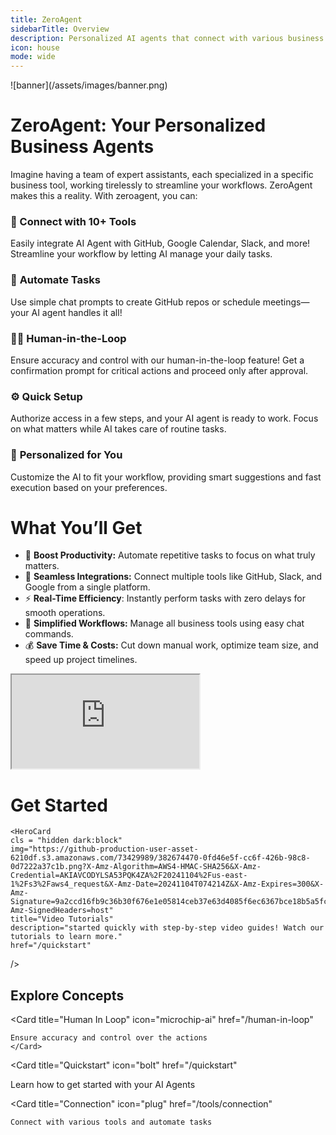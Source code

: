 ```yaml
---
title: ZeroAgent
sidebarTitle: Overview
description: Personalized AI agents that connect with various business tools, allowing users to automate tasks through simple chat commands. 
icon: house
mode: wide
---
```



<Frame>   
![banner](/assets/images/banner.png)
</Frame>

# ZeroAgent: Your Personalized Business Agents 

Imagine having a team of expert assistants, each specialized in a specific business tool, working tirelessly to streamline your workflows. ZeroAgent makes this a reality. 
With zeroagent, you can:

### 🔌 Connect with 10+ Tools
  Easily integrate AI Agent with GitHub, Google Calendar, Slack, and more! Streamline your workflow by letting AI manage your daily tasks.
### 🤖 **Automate Tasks** 
 Use simple chat prompts to create GitHub repos or schedule meetings—your AI agent handles it all!
### 🧑🏻 **Human-in-the-Loop**
Ensure accuracy and control with our human-in-the-loop feature! Get a confirmation prompt for critical actions and proceed only after approval.
### ⚙️ **Quick Setup** 
Authorize access in a few steps, and your AI agent is ready to work. Focus on what matters while AI takes care of routine tasks.
### 🎯 **Personalized for You** 
 Customize the AI to fit your workflow, providing smart suggestions and fast execution based on your preferences.


 

# What You’ll Get 

- 🚀 **Boost Productivity:** Automate repetitive tasks to focus on what truly matters.
- 🔗 **Seamless Integrations:** Connect multiple tools like GitHub, Slack, and Google from a single platform.
- ⚡ **Real-Time Efficiency**: Instantly perform tasks with zero delays for smooth operations.
- 💼 **Simplified Workflows:** Manage all business tools using easy chat commands.
- 💰 **Save Time & Costs:** Cut down manual work, optimize team size, and speed up project timelines.
 
<iframe src="https://www.youtube.com/embed/z-XNOPTabIk" className="w-full aspect-video"> </iframe>

# Get Started 
<CardGroup>
  <HeroCard
    cls = "dark:hidden block" 
    img="https://github-production-user-asset-6210df.s3.amazonaws.com/73429989/382674259-21d99ffc-87e3-48d0-96c2-1500424ab879.png?X-Amz-Algorithm=AWS4-HMAC-SHA256&X-Amz-Credential=AKIAVCODYLSA53PQK4ZA%2F20241104%2Fus-east-1%2Fs3%2Faws4_request&X-Amz-Date=20241104T074138Z&X-Amz-Expires=300&X-Amz-Signature=9c31e05300b92d844af07f021590057cda653b1557fceea2d2ecb3ab5ea6d1f3&X-Amz-SignedHeaders=host"
    title="Video Tutorials"
    description="started quickly with step-by-step video guides! Watch our tutorials to learn more."
    href="/quickstart"
  />

    <HeroCard
    cls = "hidden dark:block"
    img="https://github-production-user-asset-6210df.s3.amazonaws.com/73429989/382674470-0fd46e5f-cc6f-426b-98c8-0d7222a37c1b.png?X-Amz-Algorithm=AWS4-HMAC-SHA256&X-Amz-Credential=AKIAVCODYLSA53PQK4ZA%2F20241104%2Fus-east-1%2Fs3%2Faws4_request&X-Amz-Date=20241104T074214Z&X-Amz-Expires=300&X-Amz-Signature=9a2ccd16fb9c36b30f676e1e05814ceb37e63d4085f6ec6367bce18b5a5fcb4a&X-Amz-SignedHeaders=host"
    title="Video Tutorials"
    description="started quickly with step-by-step video guides! Watch our tutorials to learn more."
    href="/quickstart"
  />

  <HeroCard
    cls = "dark:hidden block" 
    img="https://github-production-user-asset-6210df.s3.amazonaws.com/73429989/382674492-59d34c6d-94ea-4028-87cf-58624a3d4fe6.png?X-Amz-Algorithm=AWS4-HMAC-SHA256&X-Amz-Credential=AKIAVCODYLSA53PQK4ZA%2F20241104%2Fus-east-1%2Fs3%2Faws4_request&X-Amz-Date=20241104T074039Z&X-Amz-Expires=300&X-Amz-Signature=9527f4052729003a567fe9b58c861e5a2b6c31e760bee80e5aa4891468f25c07&X-Amz-SignedHeaders=host"
    title="Tools Supported"
    description="Explore a wide range of integrations! Discover the tools our AI agent connects to automate your workflow."
    href="/quickstart"
  />

  <HeroCard
    cls = "hidden dark:block"
    img="https://github-production-user-asset-6210df.s3.amazonaws.com/73429989/382674490-68a5ea80-5450-4fea-a646-08dc11f0b73a.png?X-Amz-Algorithm=AWS4-HMAC-SHA256&X-Amz-Credential=AKIAVCODYLSA53PQK4ZA%2F20241104%2Fus-east-1%2Fs3%2Faws4_request&X-Amz-Date=20241104T074157Z&X-Amz-Expires=300&X-Amz-Signature=dec902af66fff943d70f3eca554d56fcc356075b61a43c394237b3760b2921c9&X-Amz-SignedHeaders=host"
    title="Tools Supported"
    description="Explore a wide range of integrations! Discover the tools our AI agent connects to automate your workflow."
    href="/quickstart"
  />
</CardGroup>

## Explore Concepts

<CardGroup cols={3}>
  
  <Card
    title="Human In Loop"
    icon="microchip-ai"
    href="/human-in-loop"
  >
    Ensure accuracy and control over the actions
    </Card>

 <Card
    title="Quickstart"
    icon="bolt"
    href="/quickstart"
  > 
  Learn how to get started with your AI Agents
  </Card>

  <Card
    title="Connection"
    icon="plug"
    href="/tools/connection"
  >
    Connect with various tools and automate tasks
  </Card>

</CardGroup>

<br />
<br />

<Banner />